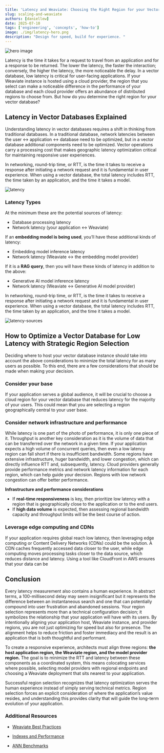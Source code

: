 ```yaml
---
title: 'Latency and Weaviate: Choosing the Right Region for your Vector Database'
slug: scaling-and-weaviate
authors: [daniellew]
date: 2025-07-10
tags: ['engineering', 'concepts', 'how-to']
image: ./img/latency-hero.png
description: "Design for speed, build for experience. "
---
```


![hero image](./img/latency-hero.png)

Latency is the time it takes for a request to travel from an application and for a response to be returned. The lower the latency, the faster the interaction; conversely, the higher the latency, the more noticeable the delay. In a vector database, low latency is critical for user-facing applications. If your Weaviate instance is hosted using a cloud provider, the region that you select can make a noticeable difference in the performance of your database and each cloud provider offers an abundance of distributed regions to choose from. But how do you determine the right region for your vector database?

## Latency in Vector Databases Explained

Understanding latency in vector databases requires a shift in thinking from traditional databases. In a traditional database, network latencies between the user ↔ application ↔ database need to be optimized, but in a vector database additional components need to be optimized. Vector operations carry a processing cost that makes geographic latency optimization critical for maintaining responsive user experiences.

In networking, round-trip time, or RTT, is the time it takes to receive a response after initiating a network request and it is fundamental in user experience. When using a vector database, the total latency includes RTT, the time taken by an application, and the time it takes a model. 

![latency](./img/weaviate-blog-latency.png)

### Latency Types

At the minimum these are the potential sources of latency:

- Database processing latency
- Network latency (your application ↔ Weaviate)

If an **embedding model is being used**, you’ll have these additional kinds of latency:

- Embedding model inference latency
- Network latency (Weaviate ↔ the embedding model provider)

If it is a **RAG query**, then you will have these kinds of latency in addition to the above:

- Generative AI model inference latency
- Network latency (Weaviate ↔ Generative AI model provider)

In networking, round-trip time, or RTT, is the time it takes to receive a response after initiating a network request and it is fundamental in user experience. When using a vector database, the total latency includes RTT, the time taken by an application, and the time it takes a model.

![latency-sources](./img/weaviate_latency.png)

## How to Optimize a Vector Database for Low Latency with Strategic Region Selection

Deciding where to host your vector database instance should take into account the above considerations to minimize the total latency for as many users as possible. To this end, there are a few considerations that should be made when making your decision.

### Consider your base

If your application serves a global audience, it will be crucial to choose a cloud region for your vector database that reduces latency for the majority of your users. This could mean that you are selecting a region geographically central to your user base.

### **Consider network infrastructure and performance**

While latency is one part of the photo of performance, it is only one piece of it. Throughput is another key consideration as it is the volume of data that can be transferred over the network in a given time. If your application expects a high volume of concurrent queries, then even a low latency region can fall short if there is insufficient bandwidth. Some regions have extensive infrastructure, huger bandwidth, and lower congestion, which can directly influence RTT and, subsequently, latency. Cloud providers generally provide performance metrics and network latency information for each region, which can help guide your decision. Regions with low network congestion can offer better performance.

**Infrastructure and performance considerations**

- If **real-time responsiveness** is key, then prioritize low latency with a region that is geographically close to the application or to the end users.
- If **high data volume** is expected, then assessing regional bandwidth capacity and throughput limits will be the best course of action.

### **Leverage edge computing and CDNs**

If your application requires global reach low latency, then leveraging edge computing or Content Delivery Networks (CDNs) could be the solution. A CDN caches frequently accessed data closer to the user, while edge computing moves processing tasks closer to the data source, which reduces distance and latency. Using a tool like CloudFront in AWS ensures that your data can be 

## Conclusion

Every latency measurement also contains a human experience. In abstract terms, a 100-millisecond delay may seem insignificant but it represents the difference between an instantaneous search and one that can potentially compound into user frustration and abandoned sessions. Your region selection represents more than a technical configuration decision; it symbolizes the relationship that your application will have with its users. By intentionally aligning your application host, Weaviate instance, and provider regions, you are not just optimizing for speed but also for presence. The alignment helps to reduce friction and foster immediacy and the result is an application that is both thoughtful and performant. 

To create a responsive experience, architects must align three regions: **the host application region, the Weaviate region, and the model provider region.** The goal is to minimize the RTT and latency between these components as a coordinated system, this means colocating services where possible, selecting model providers with regional endpoints and choosing a Weaviate deployment that sits nearest to your application. 

Successful region selection recognizes that latency optimization serves the human experience instead of simply serving technical metrics. Region selection forces an explicit consideration of where the application’s value resides, and understanding this provides clarity that will guide the long-term evolution of your application.

### Additional Resources

- [Weaviate Best Practices](https://weaviate.io/developers/weaviate/best-practices)

- [Indexes and Performance](https://weaviate.io/developers/weaviate/more-resources/performance)

- [ANN Benchmarks](https://weaviate.io/developers/weaviate/benchmarks/ann#what-is-the-difference-between-latency-and-throughput)


<WhatsNext />
